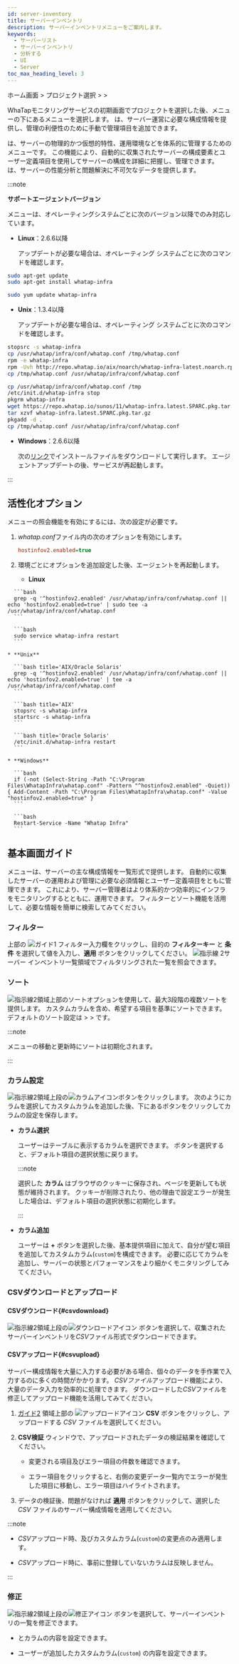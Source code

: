 ```yaml
---
id: server-inventory
title: サーバーインベントリ
description: サーバーインベントリメニューをご案内します。
keywords:
  - サーバーリスト
  - サーバーインベントリ
  - 分析する
  - UI
  - Server
toc_max_heading_level: 3
---
```



ホーム画面 &gt; プロジェクト選択 &gt; <Cmdname sid="side_serverList" className="uitext" /> &gt; <Cmdname sid="side_serverInventory" className="uitext" />

WhaTapモニタリングサービスの初期画面でプロジェクトを選択した後、<Cmdname sid="side_serverList" className="uitext" />メニューの下にある<Cmdname sid="side_serverInventory" className="uitext" />メニューを選択します。 <Cmdname sid="side_serverInventory" className="uitext" />は、サーバー運営に必要な構成情報を提供し、管理の利便性のために手動で管理項目を追加できます。 

<Cmdname sid="side_serverInventory" className="uitext" />は、サーバーの物理的かつ仮想的特性、運用環境などを体系的に管理するためのメニューです。 この機能により、自動的に収集されたサーバーの構成要素とユーザー定義項目を使用してサーバーの構成を詳細に把握し、管理できます。 <Cmdname sid="side_serverInventory" className="uitext" />は、サーバーの性能分析と問題解決に不可欠なデータを提供します。

:::note 

**サポートエージェントバージョン**

<Cmdname sid="side_serverInventory" className="uitext" />メニューは、オペレーティングシステムごとに次のバージョン以降でのみ対応しています。

- **Linux**：2.6.6以降

  アップデートが必要な場合は、オペレーティング システムごとに次のコマンドを確認します。 

<Tabs>
<TabItem value="du" label="Debian/Ubuntu" default>

```bash
sudo apt-get update
sudo apt-get install whatap-infra
```

</TabItem>
<TabItem value="arfocrs" label="Amazon Linux/RHEL/Fedora/Oracle Linux/CentOS/Rocky Linux/SUSE">

```bash
sudo yum update whatap-infra
```

</TabItem>
</Tabs>

- **Unix**：1.3.4以降

  アップデートが必要な場合は、オペレーティング システムごとに次のコマンドを確認します。

<Tabs>
<TabItem value="aix" label="AIX" default>

```bash
stopsrc -s whatap-infra
cp /usr/whatap/infra/conf/whatap.conf /tmp/whatap.conf
rpm -e whatap-infra
rpm -Uvh http://repo.whatap.io/aix/noarch/whatap-infra-latest.noarch.rpm
cp /tmp/whatap.conf /usr/whatap/infra/conf/whatap.conf
```

</TabItem>
<TabItem value="solaris" label="Oracle Solaris">

```bash
cp /usr/whatap/infra/conf/whatap.conf /tmp
/etc/init.d/whatap-infra stop
pkgrm whatap-infra
wget https://repo.whatap.io/sunos/11/whatap-infra.latest.SPARC.pkg.tar.gz
tar xzvf whatap-infra.latest.SPARC.pkg.tar.gz
pkgadd -d .
cp /tmp/whatap.conf /usr/whatap/infra/conf/whatap.conf
```

</TabItem>
</Tabs>

- **Windows**：2.6.6以降

  次の[リンク](https://repo.whatap.io/windows/whatap_infra.exe)でインストールファイルをダウンロードして実行します。 エージェントアップデートの後、サービスが再起動します。 

:::

## 活性化オプション

<Cmdname sid="side_serverInventory" className="uitext" />メニューの照会機能を有効にするには、次の設定が必要です。

1. *whatap.conf*ファイル内の次のオプションを有効にします。 

   ```ini
   hostinfov2.enabled=true
   ```

2. 環境ごとにオプションを追加設定した後、エージェントを再起動します。 

   - **Linux**

<Tabs>
<TabItem value="linux-opt" label="オプション追加コマンド" default>

````
  ```bash
  grep -q '^hostinfov2.enabled' /usr/whatap/infra/conf/whatap.conf || echo 'hostinfov2.enabled=true' | sudo tee -a /usr/whatap/infra/conf/whatap.conf
  ```
````

</TabItem>
<TabItem value="linux-restart" label="エージェントの再起動">

````
  ```bash
  sudo service whatap-infra restart
  ```
````

</TabItem>
</Tabs>

```
* **Unix** 
```

<Tabs>
<TabItem value="unix-opt" label="オプション追加コマンド" default>

````
  ```bash title='AIX/Oracle Solaris'
  grep -q '^hostinfov2.enabled' /usr/whatap/infra/conf/whatap.conf || echo 'hostinfov2.enabled=true' | tee -a /usr/whatap/infra/conf/whatap.conf
  ```
````

</TabItem>
<TabItem value="unix-restart" label="エージェントの再起動">

````
  ```bash title='AIX'
  stopsrc -s whatap-infra
  startsrc -s whatap-infra
  ```

  ```bash title='Oracle Solaris'
  /etc/init.d/whatap-infra restart
  ```
````

</TabItem>
</Tabs>

```
* **Windows**
```

<Tabs>
<TabItem value="windows-opt" label="オプション追加コマンド" default>

````
  ```bash
  if (-not (Select-String -Path "C:\Program Files\WhatapInfra\whatap.conf" -Pattern "^hostinfov2.enabled" -Quiet)) { Add-Content -Path "C:\Program Files\WhatapInfra\whatap.conf" -Value "hostinfov2.enabled=true" }
  ```
````

</TabItem>
<TabItem value="windows-restart" label="エージェント再起動">

````
  ```bash
  Restart-Service -Name "Whatap Infra"
  ```
````

</TabItem>
</Tabs>

## 基本画面ガイド

<Cmdname sid="side_serverInventory" className="uitext" />メニューは、サーバーの主な構成情報を一覧形式で提供します。 自動的に収集したサーバーの運用および管理に必要な必須情報とユーザー定義項目をともに管理できます。 これにより、サーバー管理者はより体系的かつ効率的にインフラをモニタリングするとともに、運用できます。 フィルターとソート機能を活用して、必要な情報を簡単に検索してみてください。

<ImgLang img='server-inventory.png' desc='サーバー インベントリ' />

### フィルター

上部の ![ガイド1](/img/number-01.png) フィルター入力欄をクリックし、目的の **フィルターキー** と **条件** を選択して値を入力し、**適用** ボタンをクリックしてください。 ![指示線 2](/img/number-02.png)サーバー インベントリ一覧領域でフィルタリングされた一覧を照会できます。 

<ServerInventoryFilter />

### ソート

![指示線2](/img/number-02.png)領域上部のソートオプションを使用して、最大3段階の複数ソートを提供します。 カスタムカラムを含め、希望する項目を基準にソートできます。 デフォルトのソート設定は<Cmdname sid="TTL08087" className="uitext" /> &gt; <Cmdname sid="TTL08099" className="uitext" /> &gt; <Cmdname sid="TTL08100" className="uitext" />です。 

:::note 

メニューの移動と更新時にソートは初期化されます。

:::

### カラム設定

![指示線2](/img/number-02.png)領域上段の![カラムアイコン](/img/ic-column.svg)<Cmdname sid="column_settings" className="uitext" />ボタンをクリックします。 次のようにカラムを選択してカスタムカラムを追加した後、下にある<Cmdname sid="BTN06053" className="uitext" />ボタンをクリックしてカラムの設定を保存します。 

<ImgLang img='server-inventory-cl.png' desc='サーバーインベントリのカラム設定' />

- **カラム選択** 

  ユーザーはテーブルに表示するカラムを選択できます。 <Cmdname sid="initialized" className="uitext" />ボタンを選択すると、デフォルト項目の選択状態に戻ります。

  :::note 

  選択した **カラム** はブラウザのクッキーに保存され、ページを更新しても状態が維持されます。 クッキーが削除されたり、他の理由で設定エラーが発生した場合は、デフォルト項目の選択状態に初期化します。

  :::

- **カラム追加** 

  ユーザーは **+** <Cmdname sid="add_a_column" className="uitext" /> ボタンを選択した後、基本提供項目に加えて、自分が望む項目を追加してカスタムカラム(<code class='custom-cl'>custom</code>)を構成できます。 必要に応じてカラムを追加し、サーバーの状態とパフォーマンスをより細かくモニタリングしてみてください。 

### CSVダウンロードとアップロード

#### CSVダウンロード{#csvdownload}

![指示線2](/img/number-02.png)領域上段の![ダウンロードアイコン](/img/ico-download.svg) <Cmdname sid="download" className="uitext" />ボタンを選択して、収集されたサーバーインベントリを*CSV*ファイル形式でダウンロードできます。 

#### CSVアップロード{#csvupload}

サーバー構成情報を大量に入力する必要がある場合、個々のデータを手作業で入力するのに多くの時間がかかります。 *CSVファイル*アップロード機能により、大量のデータ入力を効率的に処理できます。 ダウンロードした*CSV*ファイルを修正してアップロード機能を活用してみてください。 

1. [ガイド2](/img/number-02.png) 領域上部の ![アップロードアイコン](/img/ico-upload.svg) **CSV** <Cmdname sid="upload" className="uitext" /> ボタンをクリックし、アップロードする *CSV* ファイルを選択してください。 

2. **CSV検証** ウィンドウで、アップロードされたデータの検証結果を確認してください。 

   - 変更される項目及びエラー項目の件数を確認できます。

     <ImgLang img='server-inventory-csv-preview.png' desc='サーバーインベントリのCSVプレビュー' />

   - エラー項目をクリックすると、右側の変更データ一覧内でエラーが発生した項目に移動し、エラー項目はハイライトされます。

     <ImgLang img='server-inventory-csv-error.png' desc='サーバーインベントリのCSVプレビュー2' />

3. データの検証後、問題がなければ **適用** ボタンをクリックして、選択した *CSV* ファイルのサーバー構成情報を適用してください。 

:::note 

- *CSV*アップロード時<Cmdname sid="TTL08183" className="uitext" />、<Cmdname sid="TTL08184" className="uitext" />及びカスタムカラム(<code class='custom-cl'>custom</code>)の変更点のみ適用します。 

- *CSV*アップロード時に、事前に登録していないカラムは反映しません。 

:::

### 修正

![指示線2](/img/number-02.png)領域上段の![修正アイコン](/img/ic-edit.svg) <Cmdname sid="edit" className="uitext" />ボタンを選択して、サーバーインベントリの一覧を修正できます。 

- <Cmdname sid="TTL08183" className="uitext" />と<Cmdname sid="TTL08184" className="uitext" />カラムの内容を設定できます。

- ユーザーが追加したカスタムカラム(<code class='custom-cl'>custom</code>) の内容を設定できます。

